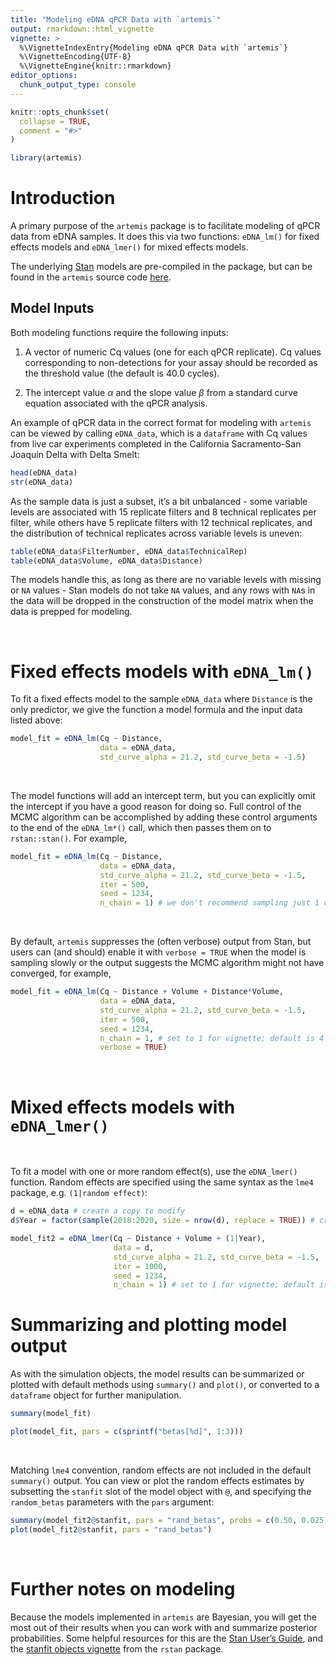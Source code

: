 ```yaml
---
title: "Modeling eDNA qPCR Data with `artemis`"
output: rmarkdown::html_vignette
vignette: >
  %\VignetteIndexEntry{Modeling eDNA qPCR Data with `artemis`}
  %\VignetteEncoding{UTF-8}
  %\VignetteEngine{knitr::rmarkdown}
editor_options: 
  chunk_output_type: console
---
```


```r
knitr::opts_chunk$set(
  collapse = TRUE,
  comment = "#>"
)
```

```r
library(artemis)
```

# Introduction

A primary purpose of the `artemis` package is to facilitate modeling of qPCR data from eDNA samples.  It does this via two functions: `eDNA_lm()` for fixed effects models and `eDNA_lmer()` for mixed effects models.

The underlying [Stan](https://mc-stan.org) models are pre-compiled in the package, but can be found in the `artemis` source code [here](https://github.com/fishsciences/artemis/tree/master/src/stan_files). 

## Model Inputs

Both modeling functions require the following inputs:

1. A vector of numeric Cq values (one for each qPCR replicate). Cq values corresponding to non-detections for your assay should be recorded as the threshold value (the default is 40.0 cycles).

2. The intercept value $\alpha$ and the slope value $\beta$ from a standard curve equation associated with the qPCR analysis.

An example of qPCR data in the correct format for modeling with `artemis` can be viewed by calling `eDNA_data`, which is a `dataframe` with Cq values from live car experiments completed in the California Sacramento-San Joaquin Delta with Delta Smelt:

```r
head(eDNA_data)
str(eDNA_data)
```

As the sample data is just a subset, it's a bit unbalanced - some variable levels are associated with 15 replicate filters and 8 technical replicates per filter, while others have 5 replicate filters with 12 technical replicates, and the distribution of technical replicates across variable levels is uneven:

```r
table(eDNA_data$FilterNumber, eDNA_data$TechnicalRep)
table(eDNA_data$Volume, eDNA_data$Distance)

```

The models handle this, as long as there are no variable levels with missing or `NA` values - Stan models do not take `NA` values, and any rows with `NA`s in the data will be dropped in the construction of the model matrix when the data is prepped for modeling.

<br>

# Fixed effects models with `eDNA_lm()`

To fit a fixed effects model to the sample `eDNA_data` where `Distance` is the only predictor, we give the function a model formula and the input data listed above:

```r
model_fit = eDNA_lm(Cq ~ Distance, 
                    data = eDNA_data,
                    std_curve_alpha = 21.2, std_curve_beta = -1.5)

```

<br>

The model functions will add an intercept term, but you can explicitly omit the intercept if you have a good reason for doing so.  Full control of the MCMC algorithm can be accomplished by adding these control arguments to the end of the `eDNA_lm*()` call, which then passes them on to `rstan::stan()`. For example, 


```r
model_fit = eDNA_lm(Cq ~ Distance, 
                    data = eDNA_data,
                    std_curve_alpha = 21.2, std_curve_beta = -1.5,
                    iter = 500, 
                    seed = 1234, 
                    n_chain = 1) # we don't recommend sampling just 1 chain; the default is 4

```

<br>

By default, `artemis` suppresses the (often verbose) output from Stan,
but users can (and should) enable it with `verbose = TRUE` when the model is sampling slowly or the
output suggests the MCMC algorithm might not have converged, for example,

```r
model_fit = eDNA_lm(Cq ~ Distance + Volume + Distance*Volume, 
                    data = eDNA_data,
                    std_curve_alpha = 21.2, std_curve_beta = -1.5,
                    iter = 500, 
                    seed = 1234, 
                    n_chain = 1, # set to 1 for vignette; default is 4
                    verbose = TRUE)
```

<br>

# Mixed effects models with `eDNA_lmer()`

<br>

To fit a model with one or more random effect(s), use the `eDNA_lmer()` function. Random effects are specified using the same syntax as the `lme4` package, e.g. `(1|random effect)`:

```r
d = eDNA_data # create a copy to modify 
d$Year = factor(sample(2018:2020, size = nrow(d), replace = TRUE)) # create a random variable

model_fit2 = eDNA_lmer(Cq ~ Distance + Volume + (1|Year),
                       data = d,
                       std_curve_alpha = 21.2, std_curve_beta = -1.5,
                       iter = 1000, 
                       seed = 1234, 
                       n_chain = 1) # set to 1 for vignette; default is 4

```

# Summarizing and plotting model output

As with the simulation objects, the model results can be summarized or plotted with default methods using
`summary()` and `plot()`, or converted to a `dataframe` object for further manipulation.

```r
summary(model_fit)

plot(model_fit, pars = c(sprintf("betas[%d]", 1:3)))
```

<br>

Matching `lme4` convention, random effects are not included in the default `summary()` output.  You can view or plot the random effects estimates by subsetting the `stanfit` slot of the model object with `@`, and specifying the `random_betas` parameters with the `pars` argument:

```r
summary(model_fit2@stanfit, pars = "rand_betas", probs = c(0.50, 0.025, 0.975))$summary
plot(model_fit2@stanfit, pars = "rand_betas")
```

<br>

# Further notes on modeling

Because the models implemented in `artemis` are Bayesian, you will get the most out of their results when you can work with and summarize posterior probabilities.  Some helpful resources for this are the [Stan User's Guide](https://mc-stan.org/docs/2_22/stan-users-guide/index.html), and the [stanfit objects vignette](http://mc-stan.org/rstan/articles/stanfit_objects.html) from the `rstan` package.

<br>
---
<br>
